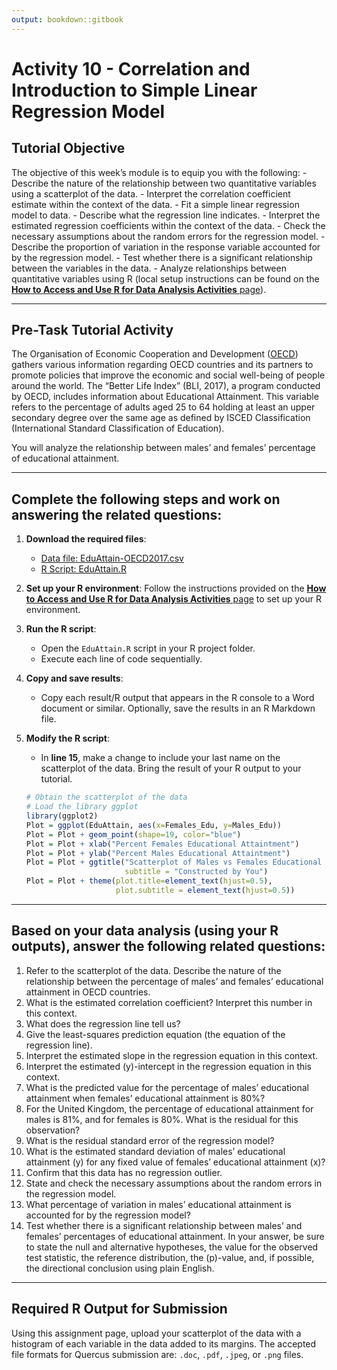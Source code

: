 ```yaml
---
output: bookdown::gitbook
---
```


# Activity 10 - Correlation and Introduction to Simple Linear Regression Model

## Tutorial Objective

The objective of this week's module is to equip you with the following:
- Describe the nature of the relationship between two quantitative variables using a scatterplot of the data.
- Interpret the correlation coefficient estimate within the context of the data.
- Fit a simple linear regression model to data.
- Describe what the regression line indicates.
- Interpret the estimated regression coefficients within the context of the data.
- Check the necessary assumptions about the random errors for the regression model.
- Describe the proportion of variation in the response variable accounted for by the regression model.
- Test whether there is a significant relationship between the variables in the data.
- Analyze relationships between quantitative variables using R (local setup instructions can be found on the [**How to Access and Use R for Data Analysis Activities** page](#how-to-set-up-r-for-data-analysis-activities)).

---

## Pre-Task Tutorial Activity

The Organisation of Economic Cooperation and Development ([OECD](http://www.oecd.org/about/)) gathers various information regarding OECD countries and its partners to promote policies that improve the economic and social well-being of people around the world. The “Better Life Index” (BLI, 2017), a program conducted by OECD, includes information about Educational Attainment. This variable refers to the percentage of adults aged 25 to 64 holding at least an upper secondary degree over the same age as defined by ISCED Classification (International Standard Classification of Education).

You will analyze the relationship between males’ and females’ percentage of educational attainment.

---

## Complete the following steps and work on answering the related questions:

1. **Download the required files**:
   - [Data file: EduAttain-OECD2017.csv](https://raw.githubusercontent.com/aslemand/Data-Analysis-Activities/main/data/Activity_10/EduAttain-OECD2017.csv)
   - [R Script: EduAttain.R](https://raw.githubusercontent.com/aslemand/Data-Analysis-Activities/main/data/Activity_10/EduAttain.R)

2. **Set up your R environment**:
   Follow the instructions provided on the [**How to Access and Use R for Data Analysis Activities** page](#how-to-set-up-r-for-data-analysis-activities) to set up your R environment.

3. **Run the R script**:
   - Open the `EduAttain.R` script in your R project folder.
   - Execute each line of code sequentially.

4. **Copy and save results**:
   - Copy each result/R output that appears in the R console to a Word document or similar. Optionally, save the results in an R Markdown file.

5. **Modify the R script**:
   - In **line 15**, make a change to include your last name on the scatterplot of the data. Bring the result of your R output to your tutorial.
   ```r
   # Obtain the scatterplot of the data
   # Load the library ggplot
   library(ggplot2)
   Plot = ggplot(EduAttain, aes(x=Females_Edu, y=Males_Edu))
   Plot = Plot + geom_point(shape=19, color="blue")
   Plot = Plot + xlab("Percent Females Educational Attaintment") 
   Plot = Plot + ylab("Percent Males Educational Attaintment")
   Plot = Plot + ggtitle("Scatterplot of Males vs Females Educational Attainment", 
                         subtitle = "Constructed by You")
   Plot = Plot + theme(plot.title=element_text(hjust=0.5), 
                       plot.subtitle = element_text(hjust=0.5))  
   ```

---

## Based on your data analysis (using your R outputs), answer the following related questions:

1. Refer to the scatterplot of the data. Describe the nature of the relationship between the percentage of males' and females' educational attainment in OECD countries.
2. What is the estimated correlation coefficient? Interpret this number in this context.
3. What does the regression line tell us?
4. Give the least-squares prediction equation (the equation of the regression line).
5. Interpret the estimated slope in the regression equation in this context.
6. Interpret the estimated \(y\)-intercept in the regression equation in this context.
7. What is the predicted value for the percentage of males’ educational attainment when females’ educational attainment is 80%?
8. For the United Kingdom, the percentage of educational attainment for males is 81%, and for females is 80%. What is the residual for this observation?
9. What is the residual standard error of the regression model?
10. What is the estimated standard deviation of males’ educational attainment \(y\) for any fixed value of females’ educational attainment \(x\)?
11. Confirm that this data has no regression outlier.
12. State and check the necessary assumptions about the random errors in the regression model.
13. What percentage of variation in males’ educational attainment is accounted for by the regression model?
14. Test whether there is a significant relationship between males' and females' percentages of educational attainment. In your answer, be sure to state the null and alternative hypotheses, the value for the observed test statistic, the reference distribution, the \(p\)-value, and, if possible, the directional conclusion using plain English.

---

## Required R Output for Submission

Using this assignment page, upload your scatterplot of the data with a histogram of each variable in the data added to its margins. The accepted file formats for Quercus submission are: `.doc`, `.pdf`, `.jpeg`, or `.png` files.
